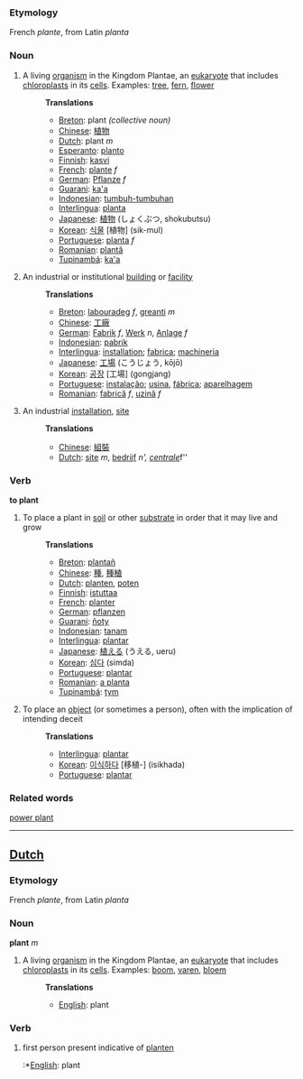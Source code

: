===Etymology===
French ''plante'', from Latin ''planta''

===Noun===
#A living [[organism]] in the Kingdom Plantae, an [[eukaryote]] that includes [[chloroplast]]s in its [[cell]]s.  Examples: [[tree]], [[fern]], [[flower]]
#:'''Translations'''
#:*[[Breton]]: plant ''(collective noun)''
#:*[[Chinese]]: [[植物]]
#:*[[Dutch]]: plant ''m''
#:*[[Esperanto]]: [[planto]]
#:*[[Finnish]]: [[kasvi]]
#:*[[French]]: [[plante]] ''f''
#:*[[German]]: [[Pflanze]] ''f''
#:*[[Guarani]]: [[ka'a]]
#:*[[Indonesian]]: [[tumbuh-tumbuhan]]
#:*[[Interlingua]]: [[planta]]
#:*[[Japanese]]: [[植物]] (しょくぶつ, shokubutsu)
#:*[[Korean]]: [[식물]] [植物] (sik-mul)
#:*[[Portuguese]]: [[planta]] ''f''
#:*[[Romanian]]: [[plantă]]
#:*[[Tupinambá]]: [[ka'a]]
#An industrial or institutional [[building]] or [[facility]]
#:'''Translations'''
#:*[[Breton]]: [[labouradeg]] ''f'', [[greanti]] ''m''
#:*[[Chinese]]: [[工廠]]
#:*[[German]]: [[Fabrik]] ''f'', [[Werk]] ''n'', [[Anlage]] ''f''
#:*[[Indonesian]]: [[pabrik]]
#:*[[Interlingua]]: [[installation]]; [[fabrica]]; [[machineria]]
#:*[[Japanese]]: [[工場]] (こうじょう, kōjō)
#:*[[Korean]]: [[공장]] [工場] (gongjang)
#:*[[Portuguese]]: [[instalação]]; [[usina]], [[fábrica]]; [[aparelhagem]]
#:*[[Romanian]]: [[fabrică]] ''f'', [[uzină]] ''f''
#An industrial [[installation]], [[site]]
#:'''Translations'''
#:*[[Chinese]]: [[組裝]]
#:*[[Dutch]]: [[site]] ''m'', [[bedrijf]] ''n', [[centrale]] ''f''

===Verb===
'''to plant'''

#To place a plant in [[soil]] or other [[substrate]] in order that it may live and grow
#:'''Translations'''
#:*[[Breton]]: [[plantañ]]
#:*[[Chinese]]: [[種]], [[種稙]]
#:*[[Dutch]]: [[planten]], [[poten]]
#:*[[Finnish]]: [[istuttaa]]
#:*[[French]]: [[planter]]
#:*[[German]]: [[pflanzen]]
#:*[[Guarani]]: [[ñoty]]
#:*[[Indonesian]]: [[tanam]]
#:*[[Interlingua]]: [[plantar]]
#:*[[Japanese]]: [[植える]] (うえる, ueru)
#:*[[Korean]]: [[심다]] (simda)
#:*[[Portuguese]]: [[plantar]]
#:*[[Romanian]]: [[a planta]]
#:*[[Tupinambá]]: [[tym]]
#To place an [[object]] (or sometimes a person), often with the implication of intending deceit
#:'''Translations'''
#:*[[Interlingua]]: [[plantar]]
#:*[[Korean]]: [[이식하다]] [移植-] (isikhada)
#:*[[Portuguese]]: [[plantar]]

===Related words===
[[power plant]]

----
==[[Dutch]]==
===Etymology===
French ''plante'', from Latin ''planta''

===Noun===
'''plant''' ''m''

#A living [[organism]] in the Kingdom Plantae, an [[eukaryote]] that includes [[chloroplast]]s in its [[cell]]s.  Examples: [[boom]], [[varen]], [[bloem]]
#:'''Translations'''
#:*[[English]]: plant

===Verb===
# first person present indicative of [[planten]]
#:*[[English]]: plant